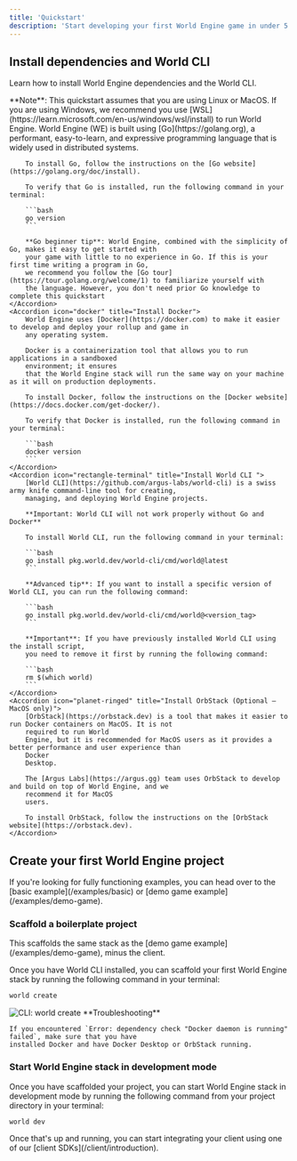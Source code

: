 ```yaml
---
title: 'Quickstart'
description: 'Start developing your first World Engine game in under 5 minutes'
---
```


## Install dependencies and World CLI

Learn how to install World Engine dependencies and the World CLI.

<Warning>
  **Note**: This quickstart assumes that you are using Linux or MacOS. If you are using Windows, we
  recommend you use [WSL](https://learn.microsoft.com/en-us/windows/wsl/install) to run World
  Engine.
</Warning>

<AccordionGroup>
    <Accordion icon="golang" title="Install Go">
        World Engine (WE) is built using [Go](https://golang.org), a performant, easy-to-learn, and expressive
        programming language that is widely used in distributed systems.

        To install Go, follow the instructions on the [Go website](https://golang.org/doc/install).

        To verify that Go is installed, run the following command in your terminal:

        ```bash
        go version
        ```

        **Go beginner tip**: World Engine, combined with the simplicity of Go, makes it easy to get started with
        your game with little to no experience in Go. If this is your first time writing a program in Go,
        we recommend you follow the [Go tour](https://tour.golang.org/welcome/1) to familiarize yourself with
        the language. However, you don't need prior Go knowledge to complete this quickstart
    </Accordion>
    <Accordion icon="docker" title="Install Docker">
        World Engine uses [Docker](https://docker.com) to make it easier to develop and deploy your rollup and game in
        any operating system.

        Docker is a containerization tool that allows you to run applications in a sandboxed
        environment; it ensures
        that the World Engine stack will run the same way on your machine as it will on production deployments.

        To install Docker, follow the instructions on the [Docker website](https://docs.docker.com/get-docker/).

        To verify that Docker is installed, run the following command in your terminal:

        ```bash
        docker version
        ```
    </Accordion>
    <Accordion icon="rectangle-terminal" title="Install World CLI ">
        [World CLI](https://github.com/argus-labs/world-cli) is a swiss army knife command-line tool for creating,
        managing, and deploying World Engine projects.

        **Important: World CLI will not work properly without Go and Docker**

        To install World CLI, run the following command in your terminal:

        ```bash
        go install pkg.world.dev/world-cli/cmd/world@latest
        ```

        **Advanced tip**: If you want to install a specific version of World CLI, you can run the following command:

        ```bash
        go install pkg.world.dev/world-cli/cmd/world@<version_tag>
        ```

        **Important**: If you have previously installed World CLI using the install script,
        you need to remove it first by running the following command:

        ```bash
        rm $(which world)
        ```
    </Accordion>
    <Accordion icon="planet-ringed" title="Install OrbStack (Optional — MacOS only)">
        [OrbStack](https://orbstack.dev) is a tool that makes it easier to run Docker containers on MacOS. It is not
        required to run World
        Engine, but it is recommended for MacOS users as it provides a better performance and user experience than
        Docker
        Desktop.

        The [Argus Labs](https://argus.gg) team uses OrbStack to develop and build on top of World Engine, and we
        recommend it for MacOS
        users.

        To install OrbStack, follow the instructions on the [OrbStack website](https://orbstack.dev).
    </Accordion>

</AccordionGroup>

## Create your first World Engine project

<Tip>
  If you're looking for fully functioning examples, you can head over to the [basic
  example](/examples/basic) or [demo game example](/examples/demo-game).
</Tip>

### Scaffold a boilerplate project

<Note>
  This scaffolds the same stack as the [demo game example](/examples/demo-game), minus the client.
</Note>

Once you have World CLI installed, you can scaffold your first World Engine stack by running the following command
in your terminal:

```bash
world create
```

<img className="block" src="/images/world-create.png" alt="CLI: world create" />

<Warning>
    **Troubleshooting**

    If you encountered `Error: dependency check "Docker daemon is running" failed`, make sure that you have
    installed Docker and have Docker Desktop or OrbStack running.

</Warning>

### Start World Engine stack in development mode

Once you have scaffolded your project, you can start World Engine stack in development mode by running the following
command from your project directory in your terminal:

```bash
world dev
```

<Check>
  Once that's up and running, you can start integrating your client using one of our [client
  SDKs](/client/introduction).
</Check>
